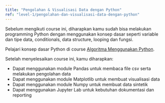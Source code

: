 ```yaml
---
title: "Pengolahan & Visualisasi Data dengan Python"
ref: "level-1/pengolahan-dan-visualisasi-data-dengan-python"
---
```



<Alert variant="warning">
  Sebelum mengikuti course ini, diharapkan kamu sudah bisa melakukan
  programming Python dengan menggunakan konsep dasar seperti variable dan
  tipe data, conditionals, data structure, looping dan fungsi.

Pelajari konsep dasar Python di course <a href='/web/level-0/algoritma-menggunakan-python' data-link-search>Algoritma Menggunakan Python</a>.

</Alert>

Setelah menyelesaikan course ini, kamu diharapkan:

<ul class="list-style-checklist">
  <li>Dapat menggunakan module Pandas untuk membaca file csv serta melakukan pengolahan data</li>
  <li>Dapat menggunakan module Matplotlib untuk membuat visualisasi data</li>
  <li>Dapat menggunakan module Numpy untuk membuat data sintetik</li>
  <li>Dapat menggunakan Jupyter Lab untuk kebutuhan dokumentasi dan reporting</li>
</ul>
